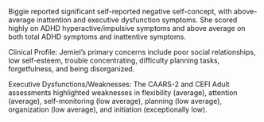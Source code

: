 Biggie reported significant self-reported negative self-concept, with above-average inattention and executive dysfunction symptoms. She scored highly on ADHD hyperactive/impulsive symptoms and above average on both total ADHD symptoms and inattentive symptoms.

Clinical Profile: Jemiel's primary concerns include poor social relationships, low self-esteem, trouble concentrating, difficulty planning tasks, forgetfulness, and being disorganized.

Executive Dysfunctions/Weaknesses: The CAARS-2 and CEFI Adult assessments highlighted weaknesses in flexibility (average), attention (average), self-monitoring (low average), planning (low average), organization (low average), and initiation (exceptionally low).
